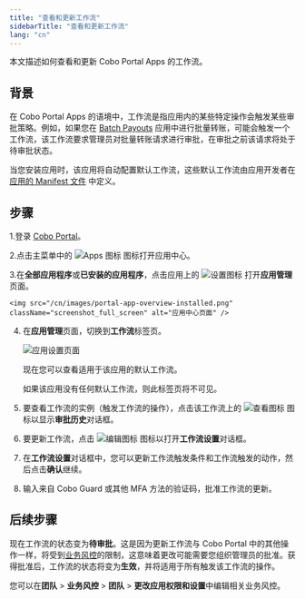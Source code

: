 ```yaml
---
title: "查看和更新工作流"
sidebarTitle: "查看和更新工作流"
lang: "cn"
---
```


本文描述如何查看和更新 Cobo Portal Apps 的工作流。

## 背景
在 Cobo Portal Apps 的语境中，工作流是指应用内的某些特定操作会触发某些审批策略。例如，如果您在 [Batch Payouts](/cn/apps/batch-payouts/introduction) 应用中进行批量转账，可能会触发一个工作流，该工作流要求管理员对批量转账请求进行审批，在审批之前该请求将处于待审批状态。

当您安装应用时，该应用将自动配置默认工作流，这些默认工作流由应用开发者在 [应用的 Manifest 文件](https://www.cobo.com/developers/v2/apps/build-app#configure-the-manifest-file) 中定义。

## 步骤

1.登录 [Cobo Portal](https://portal.cobo.com/login)。

2.点击主菜单中的 <img src="/en/images/common/icon_apps.svg" className="icon" alt="Apps 图标" /> 图标打开应用中心。

3.在**全部应用程序**或**已安装的应用程序**，点击应用上的 <img src="/en/images/common/icon_advanced.svg" className="icon" alt="设置图标" /> 打开**应用管理**页面。

    <img src="/cn/images/portal-app-overview-installed.png" className="screenshot_full_screen" alt="应用中心页面" />

4. 在**应用管理**页面，切换到**工作流**标签页。

    <img src="/cn/images/portal-apps/app-settings.png" className="screenshot_full_screen" alt="应用设置页面" />

    现在您可以查看适用于该应用的默认工作流。

    <Note>如果该应用没有任何默认工作流，则此标签页将不可见。</Note>

5. 要查看工作流的实例（触发工作流的操作），点击该工作流上的 <img src="/cn/images/common/icon_view.svg" className="icon" alt="查看图标"></img> 图标以显示**审批历史**对话框。
6. 要更新工作流，点击 <img src="/cn/images/common/icon_edit.svg" className="icon" alt="编辑图标"></img> 图标以打开**工作流设置**对话框。
7. 在**工作流设置**对话框中，您可以更新工作流触发条件和工作流触发的动作，然后点击**确认**继续。
8. 输入来自 Cobo Guard 或其他 MFA 方法的验证码，批准工作流的更新。

## 后续步骤
现在工作流的状态变为**待审批**。这是因为更新工作流与 Cobo Portal 中的其他操作一样，将受到[业务风控](/cn/portal/risk-controls/governance-policies)的限制，这意味着更改可能需要您组织管理员的批准。获得批准后，工作流的状态将变为**生效**，并将适用于所有触发该工作流的操作。

<Note>您可以在**团队** > **业务风控** > **团队** > **更改应用权限和设置**中编辑相关业务风控。</Note>
